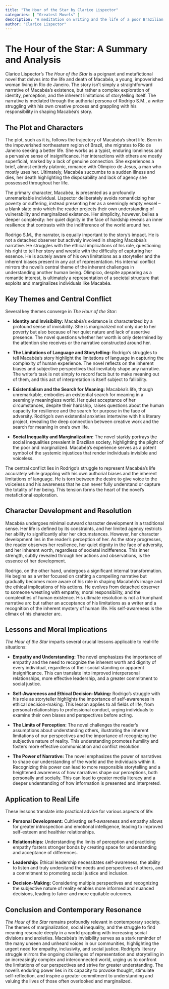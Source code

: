 ```yaml
---
title: "The Hour of the Star by Clarice Lispector"
categories: [ "Greatest Movels" ]
description: "A meditation on writing and the life of a poor Brazilian girl."
author: "Clarice Lispector"
---
```

# The Hour of the Star: A Summary and Analysis

Clarice Lispector's *The Hour of the Star* is a poignant and metafictional novel that delves into the life and death of Macabéa, a young, impoverished woman living in Rio de Janeiro.  The story isn't simply a straightforward narrative of Macabéa's existence, but rather a complex exploration of identity, perception, and the inherent limitations of storytelling itself.  The narrative is mediated through the authorial persona of Rodrigo S.M., a writer struggling with his own creative process and grappling with his responsibility in shaping Macabéa's story.

## The Plot and Characters

The plot, such as it is, follows the trajectory of Macabéa's short life.  Born in the impoverished northeastern region of Brazil, she migrates to Rio de Janeiro seeking a better life.  She works as a typist, enduring loneliness and a pervasive sense of insignificance.  Her interactions with others are mostly superficial, marked by a lack of genuine connection.  She experiences a brief, almost entirely platonic, romance with Olímpico de Jesus, a man who mostly uses her.  Ultimately, Macabéa succumbs to a sudden illness and dies, her death highlighting the disposability and lack of agency she possessed throughout her life.

The primary character, Macabéa, is presented as a profoundly unremarkable individual.  Lispector deliberately avoids romanticizing her poverty or suffering, instead presenting her as a seemingly empty vessel – a blank slate onto which the reader projects their own understanding of vulnerability and marginalized existence.  Her simplicity, however, belies a deeper complexity: her quiet dignity in the face of hardship reveals an inner resilience that contrasts with the indifference of the world around her.

Rodrigo S.M., the narrator, is equally important to the story's impact.  He is not a detached observer but actively involved in shaping Macabéa's narrative.  He struggles with the ethical implications of his role, questioning his right to tell her story and wrestle with the difficulty of capturing her essence. He is acutely aware of his own limitations as a storyteller and the inherent biases present in any act of representation.  His internal conflict mirrors the novel's central theme of the inherent challenges in understanding another human being.  Olímpico, despite appearing as a romantic interest, is ultimately a representation of a societal structure that exploits and marginalizes individuals like Macabéa.

## Key Themes and Central Conflict

Several key themes converge in *The Hour of the Star*:

* **Identity and Invisibility:** Macabéa's existence is characterized by a profound sense of invisibility. She is marginalized not only due to her poverty but also because of her quiet nature and lack of assertive presence.  The novel questions whether her worth is only determined by the attention she receives or the narrative constructed around her.

* **The Limitations of Language and Storytelling:**  Rodrigo's struggles to tell Macabéa's story highlight the limitations of language in capturing the complexity of human experience.  The novel reflects on the inherent biases and subjective perspectives that inevitably shape any narrative.  The writer's task is not simply to record facts but to make meaning out of them, and this act of interpretation is itself subject to fallibility.

* **Existentialism and the Search for Meaning:**  Macabéa's life, though unremarkable, embodies an existential search for meaning in a seemingly meaningless world.  Her quiet acceptance of her circumstances, despite their hardship, raises questions about the human capacity for resilience and the search for purpose in the face of adversity.  Rodrigo's own existential anxieties intertwine with his literary project, revealing the deep connection between creative work and the search for meaning in one's own life.

* **Social Inequality and Marginalization:**  The novel starkly portrays the social inequalities prevalent in Brazilian society, highlighting the plight of the poor and marginalized.  Macabéa's experience serves as a potent symbol of the systemic injustices that render individuals invisible and voiceless.

The central conflict lies in Rodrigo's struggle to represent Macabéa's life accurately while grappling with his own authorial biases and the inherent limitations of language.  He is torn between the desire to give voice to the voiceless and his awareness that he can never fully understand or capture the totality of her being. This tension forms the heart of the novel's metafictional exploration.


## Character Development and Resolution

Macabéa undergoes minimal outward character development in a traditional sense.  Her life is defined by its constraints, and her limited agency restricts her ability to significantly alter her circumstances.  However, her character development lies in the reader's perception of her. As the story progresses, the reader observes her resilience, her quiet dignity in the face of adversity, and her inherent worth, regardless of societal indifference.  This inner strength, subtly revealed through her actions and observations, is the essence of her development.

Rodrigo, on the other hand, undergoes a significant internal transformation.  He begins as a writer focused on crafting a compelling narrative but gradually becomes more aware of his role in shaping Macabéa's image and the ethical implications of his actions. He evolves from detached observer to someone wrestling with empathy, moral responsibility, and the complexities of human existence.  His ultimate resolution is not a triumphant narrative arc but rather an acceptance of his limitations as a writer and a recognition of the inherent mystery of human life.  His self-awareness is the climax of his character arc.


## Lessons and Moral Implications

*The Hour of the Star* imparts several crucial lessons applicable to real-life situations:

* **Empathy and Understanding:** The novel emphasizes the importance of empathy and the need to recognize the inherent worth and dignity of every individual, regardless of their social standing or apparent insignificance.  This can translate into improved interpersonal relationships, more effective leadership, and a greater commitment to social justice.

* **Self-Awareness and Ethical Decision-Making:** Rodrigo's struggle with his role as storyteller highlights the importance of self-awareness in ethical decision-making. This lesson applies to all fields of life, from personal relationships to professional conduct, urging individuals to examine their own biases and perspectives before acting.

* **The Limits of Perception:** The novel challenges the reader's assumptions about understanding others, illustrating the inherent limitations of our perspectives and the importance of recognizing the subjective nature of reality.  This understanding promotes humility and fosters more effective communication and conflict resolution.


* **The Power of Narrative:**  The novel emphasizes the power of narratives to shape our understanding of the world and the individuals within it.  Recognizing this power can lead to more responsible storytelling and a heightened awareness of how narratives shape our perceptions, both personally and socially. This can lead to greater media literacy and a deeper understanding of how information is presented and interpreted.


##  Application to Real Life

These lessons translate into practical advice for various aspects of life:

* **Personal Development:** Cultivating self-awareness and empathy allows for greater introspection and emotional intelligence, leading to improved self-esteem and healthier relationships.

* **Relationships:**  Understanding the limits of perception and practicing empathy fosters stronger bonds by creating space for understanding and acceptance of differences.

* **Leadership:** Ethical leadership necessitates self-awareness, the ability to listen and truly understand the needs and perspectives of others, and a commitment to promoting social justice and inclusion.

* **Decision-Making:** Considering multiple perspectives and recognizing the subjective nature of reality enables more informed and nuanced decisions, leading to fairer and more equitable outcomes.


## Conclusion and Contemporary Resonance

*The Hour of the Star* remains profoundly relevant in contemporary society.  The themes of marginalization, social inequality, and the struggle to find meaning resonate deeply in a world grappling with increasing social divisions and anxieties.  Macabéa's invisibility serves as a stark reminder of the many unseen and unheard voices in our communities, highlighting the urgent need for empathy, inclusivity, and social justice.  Rodrigo's literary struggle mirrors the ongoing challenges of representation and storytelling in an increasingly complex and interconnected world, urging us to confront the limitations of our perspectives and strive for greater understanding.  The novel's enduring power lies in its capacity to provoke thought, stimulate self-reflection, and inspire a greater commitment to understanding and valuing the lives of those often overlooked and marginalized.

